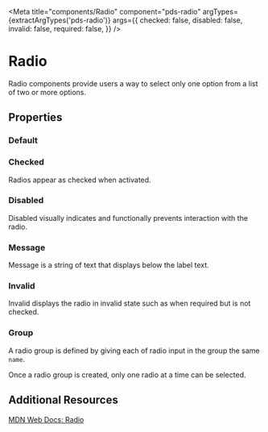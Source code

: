 


<Meta
  title="components/Radio"
  component="pds-radio"
  argTypes={extractArgTypes('pds-radio')}
  args={{
    checked: false,
    disabled: false,
    invalid: false,
    required: false,
  }}
/>

# Radio

Radio components provide users a way to select only one option from a list of two or more options.

## Properties

<ArgsTable of="pds-radio" />

### Default

<Story story={stories.Default} />

<Canvas>
  <pds-radio component-id="default" label="Label" />
</Canvas>

### Checked

Radios appear as checked when activated.

<Story story={stories.Checked} />

<Canvas>
  <pds-radio component-id="checked" label="Label" checked />
</Canvas>

### Disabled

Disabled visually indicates and functionally prevents interaction with the radio.

<Story story={stories.Disabled} />

<Canvas>
  <pds-radio component-id="disabled" label="Label" disabled />
</Canvas>


### Message

Message is a string of text that displays below the label text.

<Story story={stories.withMessage} />

<Canvas>
  <pds-radio component-id="message1" label="Label" helper-message="This is short message text." />
</Canvas>

### Invalid

Invalid displays the radio in invalid state such as when required but is not checked.

<Story story={stories.Invalid} />

<Canvas>
  <pds-radio component-id="invalid" label="Label" invalid />
</Canvas>

### Group

A radio group is defined by giving each of radio input in the group the same `name`.

Once a radio group is created, only one radio at a time can be selected.

<Canvas>
  <ods-radio component-id="default1" label="Label" name="radio" checked />
  <pds-radio component-id="default2" label="Label" name="radio" />
  <pds-radio component-id="default3" label="Label" name="radio" />
</Canvas>

## Additional Resources

[MDN Web Docs: Radio](https://developer.mozilla.org/en-US/docs/Web/HTML/Element/input/radio)
